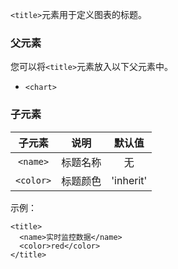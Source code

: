 `<title>`元素用于定义图表的标题。

### 父元素

您可以将`<title>`元素放入以下父元素中。

* `<chart>`

### 子元素

|子元素|说明|默认值|
|:--:|:--:|:--:|
|`<name>`|标题名称|无|
|`<color>`|标题颜色|'inherit'|
	
示例：
```
<title>
  <name>实时监控数据</name>
  <color>red</color>
</title>
```	